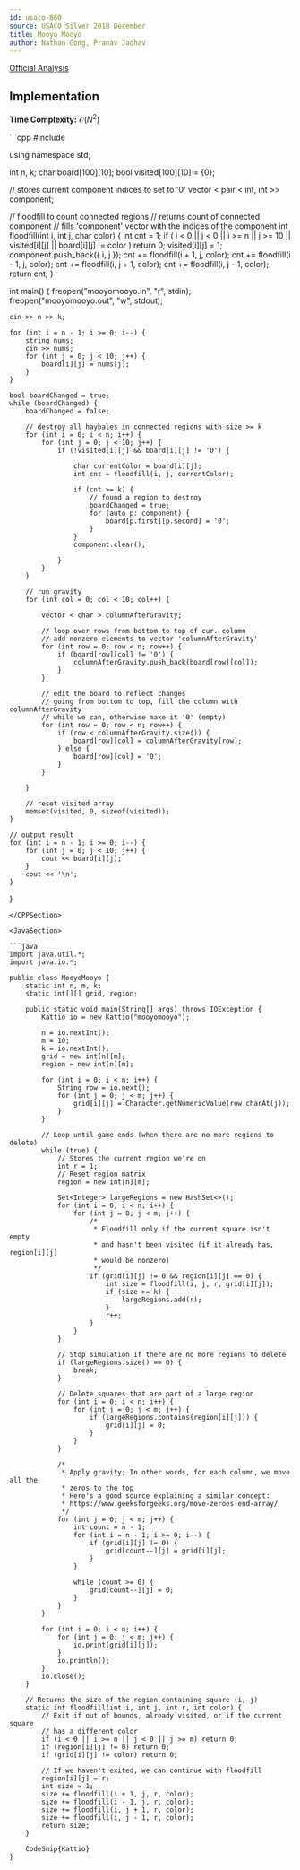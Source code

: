 ```yaml
---
id: usaco-860
source: USACO Silver 2018 December
title: Mooyo Mooyo
author: Nathan Gong, Pranav Jadhav
---
```


[Official Analysis](http://www.usaco.org/current/data/sol_mooyomooyo_silver_dec18.html)

## Implementation

**Time Complexity:** $\mathcal{O}(N^2)$

<LanguageSection>

<CPPSection>
```cpp
#include <bits/stdc++.h>

using namespace std;

int n, k;
char board[100][10];
bool visited[100][10] = {0};

// stores current component indices to set to '0'
vector < pair < int, int >> component;

// floodfill to count connected regions
// returns count of connected component
// fills 'component' vector with the indices of the component
int floodfill(int i, int j, char color) {
	int cnt = 1;
	if (
		i < 0 || j < 0 || i >= n || j >= 10 ||
		visited[i][j] ||
		board[i][j] != color
	) return 0;
	visited[i][j] = 1;
	component.push_back({
		i,
		j
	});
	cnt += floodfill(i + 1, j, color);
	cnt += floodfill(i - 1, j, color);
	cnt += floodfill(i, j + 1, color);
	cnt += floodfill(i, j - 1, color);
	return cnt;
}

int main() {
	freopen("mooyomooyo.in", "r", stdin);
	freopen("mooyomooyo.out", "w", stdout);

	cin >> n >> k;

	for (int i = n - 1; i >= 0; i--) {
		string nums;
		cin >> nums;
		for (int j = 0; j < 10; j++) {
			board[i][j] = nums[j];
		}
	}

	bool boardChanged = true;
	while (boardChanged) {
		boardChanged = false;

		// destroy all haybales in connected regions with size >= k
		for (int i = 0; i < n; i++) {
			for (int j = 0; j < 10; j++) {
				if (!visited[i][j] && board[i][j] != '0') {

					char currentColor = board[i][j];
					int cnt = floodfill(i, j, currentColor);

					if (cnt >= k) {
						// found a region to destroy
						boardChanged = true;
						for (auto p: component) {
							board[p.first][p.second] = '0';
						}
					}
					component.clear();

				}
			}
		}

		// run gravity
		for (int col = 0; col < 10; col++) {

			vector < char > columnAfterGravity;

			// loop over rows from bottom to top of cur. column
			// add nonzero elements to vector 'columnAfterGravity'
			for (int row = 0; row < n; row++) {
				if (board[row][col] != '0') {
					columnAfterGravity.push_back(board[row][col]);
				}
			}

			// edit the board to reflect changes
			// going from bottom to top, fill the column with columnAfterGravity
			// while we can, otherwise make it '0' (empty)
			for (int row = 0; row < n; row++) {
				if (row < columnAfterGravity.size()) {
					board[row][col] = columnAfterGravity[row];
				} else {
					board[row][col] = '0';
				}
			}

		}

		// reset visited array
		memset(visited, 0, sizeof(visited));
	}

	// output result
	for (int i = n - 1; i >= 0; i--) {
		for (int j = 0; j < 10; j++) {
			cout << board[i][j];
		}
		cout << '\n';
	}
}
```
</CPPSection>

<JavaSection>

```java
import java.util.*;
import java.io.*;

public class MooyoMooyo {
	static int n, m, k;
	static int[][] grid, region;
	
	public static void main(String[] args) throws IOException {
		Kattio io = new Kattio("mooyomooyo");

		n = io.nextInt();
		m = 10;
		k = io.nextInt();
		grid = new int[n][m];
		region = new int[n][m];

		for (int i = 0; i < n; i++) {
			String row = io.next();
			for (int j = 0; j < m; j++) {
				grid[i][j] = Character.getNumericValue(row.charAt(j));
			}
		}

		// Loop until game ends (when there are no more regions to delete)
		while (true) {
			// Stores the current region we're on
			int r = 1;
			// Reset region matrix
			region = new int[n][m];

			Set<Integer> largeRegions = new HashSet<>();
			for (int i = 0; i < n; i++) {
				for (int j = 0; j < m; j++) {
					/* 
					 * Floodfill only if the current square isn't empty
					 * and hasn't been visited (if it already has, region[i][j]
					 * would be nonzero)
					 */
					if (grid[i][j] != 0 && region[i][j] == 0) {
						int size = floodfill(i, j, r, grid[i][j]);
						if (size >= k) {
							largeRegions.add(r);
						}
						r++;
					}
				}
			}

			// Stop simulation if there are no more regions to delete
			if (largeRegions.size() == 0) {
				break;
			}

			// Delete squares that are part of a large region
			for (int i = 0; i < n; i++) {
				for (int j = 0; j < m; j++) {
					if (largeRegions.contains(region[i][j])) {
						grid[i][j] = 0;
					}
				}
			}
			
			/* 
			 * Apply gravity; In other words, for each column, we move all the
			 * zeros to the top
			 * Here's a good source explaining a similar concept:
			 * https://www.geeksforgeeks.org/move-zeroes-end-array/
			 */
			for (int j = 0; j < m; j++) {
				int count = n - 1;
				for (int i = n - 1; i >= 0; i--) {
					if (grid[i][j] != 0) {
						grid[count--][j] = grid[i][j];
					}
				}

				while (count >= 0) {
					grid[count--][j] = 0;
				}
			}
		}

		for (int i = 0; i < n; i++) {
			for (int j = 0; j < m; j++) {
				io.print(grid[i][j]);
			}
			io.println();
		}
		io.close();
	}

	// Returns the size of the region containing square (i, j)
	static int floodfill(int i, int j, int r, int color) {
		// Exit if out of bounds, already visited, or if the current square
		// has a different color
		if (i < 0 || i >= n || j < 0 || j >= m) return 0;
		if (region[i][j] != 0) return 0;
		if (grid[i][j] != color) return 0;
		
		// If we haven't exited, we can continue with floodfill
		region[i][j] = r;
		int size = 1;
		size += floodfill(i + 1, j, r, color);
		size += floodfill(i - 1, j, r, color);
		size += floodfill(i, j + 1, r, color);
		size += floodfill(i, j - 1, r, color);
		return size;
	}

	CodeSnip{Kattio}
}
```

</JavaSection>

</LanguageSection>
